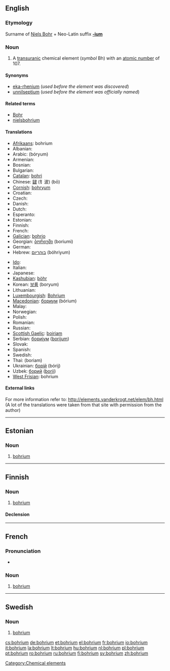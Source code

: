 {{also|Bohrium}}
==English==
{{elements|Bh|seaborgium|Sg|hassium|Hs}}

===Etymology===
Surname of [[w:Niels Bohr|Niels Bohr]] + Neo-Latin suffix '''[[-ium]]'''

===Noun===
{{en-noun|-}}
{{wikipedia}}

# A [[transuranic]] chemical element (''symbol'' Bh) with an [[atomic number]] of 107.

====Synonyms====
* [[eka-rhenium]] (''used before the element was discovered'')
* [[unnilseptium]] (''used before the element was officially named'')

====Related terms====
* [[w:Niels Bohr|Bohr]]
* [[nielsbohrium]]

====Translations====
{{trans-top|chemical element}}
* [[Afrikaans]]: bohrium
* Albanian: {{t-|sq|borium|xs=Albanian}}
* Arabic: {{Arab|[[بوريوم]]}} (bóryum) {{m}}
* Armenian: {{t-|hy|բորիում|tr=borium}}
* Bosnian: {{t-|bs|bohrij}}
* Bulgarian: {{t-|bg|борий|m|tr=bóriî}}
* [[Catalan]]: [[bohri]]
* Chinese: [[𨨏]] (钅波) (bō)
* [[Cornish]]: [[bohryum]]
* Croatian: {{t-|hr|bohrij}}
* Czech: {{t+|cs|bohrium}}
* Danish: {{t-|da|bohrium}}
* Dutch: {{t+|nl|bohrium|n}}
* Esperanto: {{t-|eo|borio|xs=Esperanto}}
* Estonian: {{t+|et|bohrium}}
* Finnish: {{t+|fi|bohrium}}
* French: {{t+|fr|bohrium|m}}
* [[Galician]]: [[bohrio]]
* Georgian: [[ბორიუმი]] (boriumi)
* German: {{t+|de|Bohrium|n}}
* Hebrew: [[בוהריום]] (bóhriyum)
{{trans-mid}}
* [[Ido]]: {{t+|io|borio|xs=Ido}}
* Italian: {{t+|it|bohrio|m}}
* Japanese: {{t+|ja|ボーリウム|tr=bōriumu}}
* [[Kashubian]]: [[bòhr]]
* Korean: [[보륨]] (boryum)
* Lithuanian: {{t+|lt|boris|xs=Lithuanian}}
* [[Luxembourgish]]: [[Bohrium]] {{n}}
* [[Macedonian]]: [[бориум]] (bórium) {{m}}
* Malay: {{t-|ms|bohrium|xs=Malay}}
* Norwegian: {{t-|no|bohrium}}
* Polish: {{t+|pl|bohr|m}}
* Romanian: {{t+|ro|bohriu|n}}
* Russian: {{t-|ru|борий|m|tr=bórij}}
* [[Scottish Gaelic]]: [[boiriam]]
* Serbian: [[бориjум]] ([[borijum]]) {{m}}
* Slovak: {{t-|sk|bohrium}}
* Spanish: {{t+|es|bohrio|m}}
* Swedish: {{t+|sv|bohrium|n}}
* Thai: {{Thai|[[มอหเรียม]]}} (boriam)
* Ukrainian: [[борiй]] (bórij) {{m}}
* Uzbek: [[борий]] ([[borii]])
* [[West Frisian]]: bohrium
{{trans-bottom}}

====External links====
For more information refer to:
http://elements.vanderkrogt.net/elem/bh.html
(A lot of the translations were taken from that site with permission from the author)

[[Category:Chemical elements]]

----

==Estonian==

===Noun===
{{infl|et|noun}}

# {{chemical element|lang=et}} [[#English|bohrium]]

----

==Finnish==
{{wikipedia|lang=fi}}

===Noun===
{{infl|fi|noun}}

# {{chemical element|lang=fi}} [[#English|bohrium]]

====Declension====
{{fi-decl-risti|bohrium}}

----

==French==

===Pronunciation===
* {{IPA|lang=fr|/bɔ.ʁjɔm/ }}

===Noun===
{{fr-noun|m}}

# {{element|lang=fr}} [[bohrium#English|bohrium]]

----

==Swedish==
{{wikipedia|lang=sv}}

===Noun===
{{infl|sv|noun|g=n}}
{{sv-noun-unc-n|2=bohriumet}}

# {{context|chemical element|lang=sv}} [[#English|bohrium]]

[[cs:bohrium]]
[[de:bohrium]]
[[et:bohrium]]
[[el:bohrium]]
[[fr:bohrium]]
[[io:bohrium]]
[[it:bohrium]]
[[la:bohrium]]
[[lt:bohrium]]
[[hu:bohrium]]
[[nl:bohrium]]
[[pl:bohrium]]
[[pt:bohrium]]
[[ro:bohrium]]
[[ru:bohrium]]
[[fi:bohrium]]
[[sv:bohrium]]
[[zh:bohrium]]